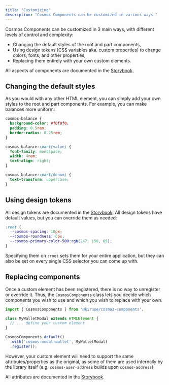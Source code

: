 ```yaml
---
title: "Customizing"
description: "Cosmos Components can be customized in various ways."
---
```


Cosmos Components can be customized in 3 main ways, with different levels of control and complexity:

- Changing the default styles of the root and part components,
- Using design tokens (CSS variables aka. custom properties) to change colors, fonts, and other properties,
- Replacing them entirely with your own custom elements.

All aspects of components are documented in the [Storybook](https://cosmos-components.kiruse.dev).

## Changing the default styles
As you would with any other HTML element, you can simply add your own styles to the root and part
components. For example, you can make balances more uniform:

```css
cosmos-balance {
  background-color: #f0f0f0;
  padding: 0.5rem;
  border-radius: 0.25rem;
}

cosmos-balance::part(value) {
  font-family: monospace;
  width: 4rem;
  text-align: right;
}

cosmos-balance::part(denom) {
  text-transform: uppercase;
}
```

## Using design tokens
All design tokens are documented in the [Storybook](https://cosmos-components.kiruse.dev). All
design tokens have default values, but you can override them as needed:

```css
:root {
  --cosmos-spacing: 10px;
  --cosmos-roundness: 6px;
  --cosmos-primary-color-500:rgb(247, 156, 65);
}
```

Specifying them on `:root` sets them for your entire application, but they can also be set on
every single CSS selector you can come up with.

## Replacing components
Once a custom element has been registered, there is no way to unregister or override it. Thus,
the `CosmosComponents` class lets you decide which components you wish to use and which you wish to
replace with your own.

```ts
import { CosmosComponents } from '@kiruse/cosmos-components';

class MyWalletModal extends HTMLElement {
  // ... define your custom element
}

CosmosComponents.default()
  .with('cosmos-modal-wallet', MyWalletModal)
  .register();
```

However, your custom element will need to support the same attributes/properties as the original, as
some of them are used internally by the library itself (e.g. `cosmos-user-address` builds upon
`cosmos-address`).

All attributes are documented in the [Storybook](https://cosmos-components.kiruse.dev).
